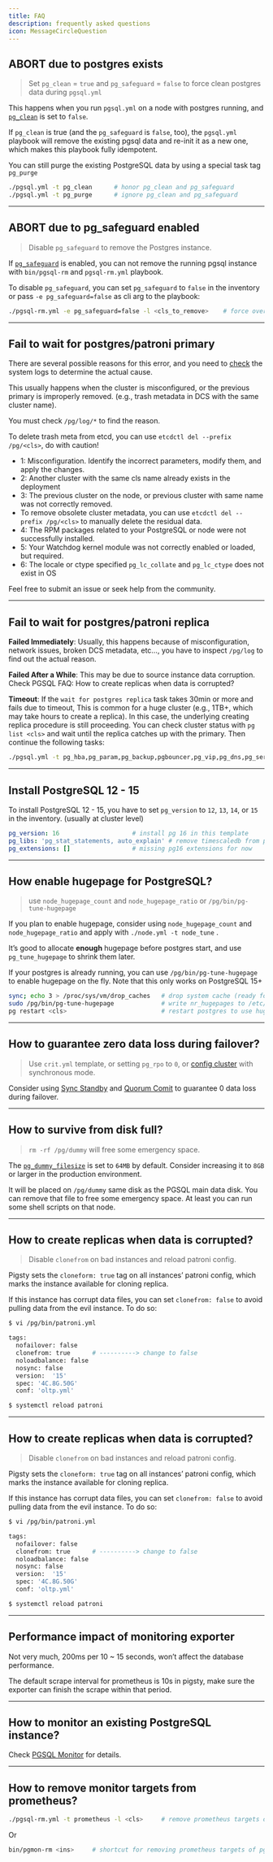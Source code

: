 ```yaml
---
title: FAQ
description: frequently asked questions
icon: MessageCircleQuestion
---
```


## ABORT due to postgres exists

> Set `pg_clean` = `true` and `pg_safeguard` = `false` to force clean postgres data during `pgsql.yml`

This happens when you run `pgsql.yml` on a node with postgres running, and [`pg_clean`](https://pigsty.io/docs/pgsql/param/#pg_clean) is set to `false`.

If `pg_clean` is true (and the `pg_safeguard` is `false`, too), the `pgsql.yml` playbook will remove the existing pgsql data and re-init it as a new one, which makes this playbook fully idempotent.

You can still purge the existing PostgreSQL data by using a special task tag `pg_purge`

```bash
./pgsql.yml -t pg_clean      # honor pg_clean and pg_safeguard
./pgsql.yml -t pg_purge      # ignore pg_clean and pg_safeguard
```

------

## ABORT due to pg_safeguard enabled

> Disable `pg_safeguard` to remove the Postgres instance.

If [`pg_safeguard`](https://pigsty.io/docs/pgsql/param/#pg_safeguard) is enabled, you can not remove the running pgsql instance with `bin/pgsql-rm` and `pgsql-rm.yml` playbook.

To disable `pg_safeguard`, you can set `pg_safeguard` to `false` in the inventory or pass `-e pg_safeguard=false` as cli arg to the playbook:

```bash
./pgsql-rm.yml -e pg_safeguard=false -l <cls_to_remove>    # force override pg_safeguard
```

------

## Fail to wait for postgres/patroni primary

There are several possible reasons for this error, and you need to [check](https://github.com/pgsty/pigsty/discussions/338) the system logs to determine the actual cause.

This usually happens when the cluster is misconfigured, or the previous primary is improperly removed. (e.g., trash metadata in DCS with the same cluster name).

You must check `/pg/log/*` to find the reason.

To delete trash meta from etcd, you can use `etcdctl del --prefix /pg/<cls>`, do with caution!

- 1: Misconfiguration. Identify the incorrect parameters, modify them, and apply the changes.
- 2: Another cluster with the same cls name already exists in the deployment
- 3: The previous cluster on the node, or previous cluster with same name was not correctly removed.
- To remove obsolete cluster metadata, you can use `etcdctl del --prefix /pg/<cls>` to manually delete the residual data.
- 4: The RPM packages related to your PostgreSQL or node were not successfully installed.
- 5: Your Watchdog kernel module was not correctly enabled or loaded, but required.
- 6: The locale or ctype specified `pg_lc_collate` and `pg_lc_ctype` does not exist in OS

Feel free to submit an issue or seek help from the community.

------

## Fail to wait for postgres/patroni replica

**Failed Immediately**: Usually, this happens because of misconfiguration, network issues, broken DCS metadata, etc…, you have to inspect `/pg/log` to find out the actual reason.

**Failed After a While**: This may be due to source instance data corruption. Check PGSQL FAQ: How to create replicas when data is corrupted?

**Timeout**: If the `wait for postgres replica` task takes 30min or more and fails due to timeout, This is common for a huge cluster (e.g., 1TB+, which may take hours to create a replica). In this case, the underlying creating replica procedure is still proceeding. You can check cluster status with `pg list <cls>` and wait until the replica catches up with the primary. Then continue the following tasks:

```bash
./pgsql.yml -t pg_hba,pg_param,pg_backup,pgbouncer,pg_vip,pg_dns,pg_service,pg_exporter,pg_register -l <problematic_replica>
```

------

## Install PostgreSQL 12 - 15

To install PostgreSQL 12 - 15, you have to set `pg_version` to `12`, `13`, `14`, or `15` in the inventory. (usually at cluster level)

```yaml
pg_version: 16                    # install pg 16 in this template
pg_libs: 'pg_stat_statements, auto_explain' # remove timescaledb from pg 16 beta
pg_extensions: []                 # missing pg16 extensions for now
```

------

## How enable hugepage for PostgreSQL?

> use `node_hugepage_count` and `node_hugepage_ratio` or `/pg/bin/pg-tune-hugepage`

If you plan to enable hugepage, consider using `node_hugepage_count` and `node_hugepage_ratio` and apply with `./node.yml -t node_tune` .

It’s good to allocate **enough** hugepage before postgres start, and use `pg_tune_hugepage` to shrink them later.

If your postgres is already running, you can use `/pg/bin/pg-tune-hugepage` to enable hugepage on the fly. Note that this only works on PostgreSQL 15+

```bash
sync; echo 3 > /proc/sys/vm/drop_caches   # drop system cache (ready for performance impact)
sudo /pg/bin/pg-tune-hugepage             # write nr_hugepages to /etc/sysctl.d/hugepage.conf
pg restart <cls>                          # restart postgres to use hugepage
```

------

## How to guarantee zero data loss during failover?

> Use `crit.yml` template, or setting `pg_rpo` to `0`, or [config cluster](https://pigsty.io/docs/pgsql/admin/#config-cluster) with synchronous mode.

Consider using [Sync Standby](https://pigsty.io/docs/pgsql/config/#sync-standby) and [Quorum Comit](https://pigsty.io/docs/pgsql/config/#quorum-commit) to guarantee 0 data loss during failover.

------

## How to survive from disk full?

> `rm -rf /pg/dummy` will free some emergency space.

The [`pg_dummy_filesize`](https://pigsty.io/docs/pgsql/param/#pg_dummy_filesize) is set to `64MB` by default. Consider increasing it to `8GB` or larger in the production environment.

It will be placed on `/pg/dummy` same disk as the PGSQL main data disk. You can remove that file to free some emergency space. At least you can run some shell scripts on that node.

------

## How to create replicas when data is corrupted?

> Disable `clonefrom` on bad instances and reload patroni config.

Pigsty sets the `cloneform: true` tag on all instances’ patroni config, which marks the instance available for cloning replica.

If this instance has corrupt data files, you can set `clonefrom: false` to avoid pulling data from the evil instance. To do so:

```bash
$ vi /pg/bin/patroni.yml

tags:
  nofailover: false
  clonefrom: true      # ----------> change to false
  noloadbalance: false
  nosync: false
  version:  '15'
  spec: '4C.8G.50G'
  conf: 'oltp.yml'

$ systemctl reload patroni
```

------

## How to create replicas when data is corrupted?

> Disable `clonefrom` on bad instances and reload patroni config.

Pigsty sets the `cloneform: true` tag on all instances’ patroni config, which marks the instance available for cloning replica.

If this instance has corrupt data files, you can set `clonefrom: false` to avoid pulling data from the evil instance. To do so:

```bash
$ vi /pg/bin/patroni.yml

tags:
  nofailover: false
  clonefrom: true      # ----------> change to false
  noloadbalance: false
  nosync: false
  version:  '15'
  spec: '4C.8G.50G'
  conf: 'oltp.yml'

$ systemctl reload patroni
```

------

## Performance impact of monitoring exporter

Not very much, 200ms per 10 ~ 15 seconds, won’t affect the database performance.

The default scrape interval for prometheus is 10s in pigsty, make sure the exporter can finish the scrape within that period.

------

## How to monitor an existing PostgreSQL instance?

Check [PGSQL Monitor](https://pigsty.io/docs/pgsql/monitor/) for details.

------

## How to remove monitor targets from prometheus?

```bash
./pgsql-rm.yml -t prometheus -l <cls>     # remove prometheus targets of cluster 'cls'
```

Or

```bash
bin/pgmon-rm <ins>     # shortcut for removing prometheus targets of pgsql instance 'ins'
```

